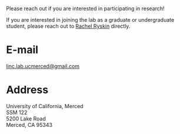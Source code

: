 
Please reach out if you are interested in participating in research!

If you are interested in joining the lab as a graduate or undergraduate student, please reach out to [Rachel Ryskin](http://rachelrysk.in) directly.

# E-mail

[linc.lab.ucmerced@gmail.com](mailto:linc.lab.ucmerced@gmail.com)

# Address

University of California, Merced <br />
SSM 122 <br />
5200 Lake Road <br />
Merced, CA 95343


